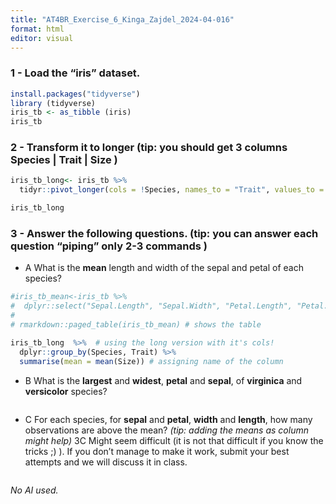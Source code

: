 ```yaml
---
title: "AT4BR_Exercise_6_Kinga_Zajdel_2024-04-016"
format: html
editor: visual
---
```


### 1 - Load the “iris” dataset.

```r
install.packages("tidyverse")
library (tidyverse)
iris_tb <- as_tibble (iris)
iris_tb
```

### 2 - Transform it to longer (tip: you should get 3 columns Species \| Trait \| Size )

```r
iris_tb_long<- iris_tb %>% 
  tidyr::pivot_longer(cols = !Species, names_to = "Trait", values_to = "Size") 

iris_tb_long
```

### 3 - Answer the following questions. (tip: you can answer each question “piping” only 2-3 commands )

-   A What is the **mean** length and width of the sepal and petal of each species?

```r
#iris_tb_mean<-iris_tb %>% 
#  dplyr::select("Sepal.Length", "Sepal.Width", "Petal.Length", "Petal.Width", #"Species", )
#
# rmarkdown::paged_table(iris_tb_mean) # shows the table

iris_tb_long  %>%  # using the long version with it's cols!
  dplyr::group_by(Species, Trait) %>% 
  summarise(mean = mean(Size)) # assigning name of the column

```

-   B What is the **largest** and **widest**,  **petal** and **sepal**,  of **virginica** and **versicolor** species?

```r

```

-   C For each species, for **sepal** and **petal**, **width** and **length**,  how many observations are above the mean?*
(tip: adding the means as column might help)
*3C Might seem difficult (it is not that difficult if you know the tricks ;) ). If you don’t manage to make it work, submit your best attempts and we will discuss it in class.

```r

```

*No AI used.*
